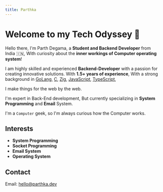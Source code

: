 ```yaml
---
title: Parthka
---
```


# Welcome to my Tech Odyssey 🚀

Hello there, I'm Parth Degama, a **Student and Backend Developer** from India 🇮🇳, With curiosity about the **inner workings of Computer operating system**!

I am highly skilled and experienced **Backend-Developer** with a passion for creating innovative solutions. With **1.5+ years of experience**, With a strong background in [GoLang](https://go.dev/), [C](https://en.wikipedia.org/wiki/C_(programming_language)), [Zig](https://ziglang.org/), [JavaScript](https://developer.mozilla.org/en-US/docs/Learn/JavaScript), [TypeScript](https://www.typescriptlang.org/),

I make things for the web by the web.

I'm expert in Back-End development, But currently specializing in **System Programming** and **Email** System.

I'm a `Computer` geek, so I'm always curious how the Computer works.

## Interests
- **System Programming**
- **Socket Programming**
- **Email System**
- **Operating System**

## Contact
Email: [hello@parthka.dev](mailto:hello@parthka.dev)
